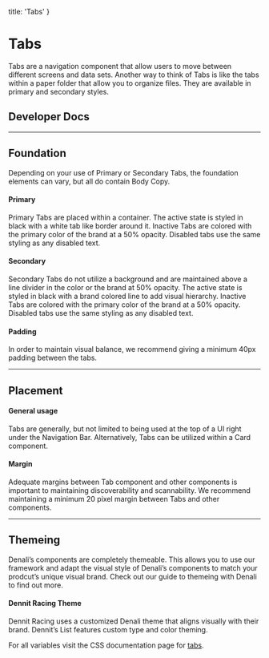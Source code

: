 
  title: 'Tabs'
}

# Tabs
Tabs are a navigation component that allow users to move between different screens and data sets. Another way to think of Tabs is like the tabs within a paper folder that allow you to organize files. They are available in primary and secondary styles.

## Developer Docs

<div className="row">
  <ResourceCard name="CSS" icon="css" caption="Avaiable Now" link="https://denali-design.github.io/denali-css/?path=/story/components-tabs--default" />
  <ResourceCard name="Ember" icon="ember" caption="Avaiable Now" link="https://denali-design.github.io/denali-ember/?path=/story/denalitabs--default" />
  <ResourceCard name="React" icon="react" caption="Avaiable Now" link="https://denali-design.github.io/denali-react/?path=/story/components-dntabs--default" />
</div>

---

## Foundation
Depending on your use of Primary or Secondary Tabs, the foundation elements can vary, but all do contain Body Copy.

#### Primary
Primary Tabs are placed within a container. The active state is styled in black with a white tab like border around it. Inactive Tabs are colored with the primary color of the brand at a 50% opacity. Disabled tabs use the same styling as any disabled text. 

<SingleImage 
  image="/images/components/tabs/foundation.png"
/>

#### Secondary
Secondary Tabs do not utilize a background and are maintained above a line divider in the color or the brand at 50% opacity. The active state is styled in black with a brand colored line to add visual hierarchy. Inactive Tabs are colored with the primary color of the brand at a 50% opacity. Disabled tabs use the same styling as any disabled text.

<SingleImage 
  image="/images/components/tabs/foundation-secondary.png"
/>

#### Padding
In order to maintain visual balance, we recommend giving a minimum 40px padding between the tabs.

<SingleImage 
  image="/images/components/tabs/foundation-padding.png"
/>

---

## Placement

#### General usage
Tabs are generally, but not limited to being used at the top of a UI right under the Navigation Bar. Alternatively, Tabs can be utilized within a Card component.

<SingleImage 
  image="/images/components/tabs/placement.png"
/>

#### Margin
Adequate margins between Tab component and other components is important to maintaining discoverability and scannability. We recommend maintaining a minimum 20 pixel margin between Tabs and other components.

<SingleImage 
  image="/images/components/tabs/placement-margin.png"
/>


---

## Themeing
Denali’s components are completely themeable. This allows you to use our framework and adapt the visual style of Denali’s components to match your prodcut’s unique visual brand. Check out our guide to themeing with Denali to find out more.

#### Dennit Racing Theme
Dennit Racing uses a customized Denali theme that aligns visually with their brand. Dennit’s List features custom type and color theming. 

<SingleImage 
  image="/images/components/tabs/theming.png" 
/>

For all variables visit the CSS documentation page for [tabs](https://denali-design.github.io/denali-css/?path=/story/get-started-variables--page#tabs).


